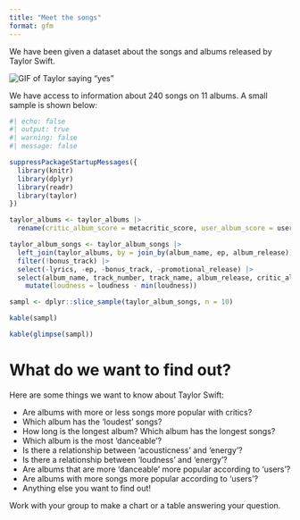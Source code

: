 ```yaml
---
title: "Meet the songs"
format: gfm
---
```


We have been given a dataset about the songs and albums released by Taylor Swift.

<img src="https://media.giphy.com/media/2tg4k9pXNcGi7kZ9Pz/giphy.gif"
alt="GIF of Taylor saying “yes”" />

We have access to information about 240 songs on 11 albums.  A small sample is shown below:

```r
#| echo: false
#| output: true
#| warning: false
#| message: false

suppressPackageStartupMessages({
  library(knitr)
  library(dplyr)
  library(readr)
  library(taylor)
})

taylor_albums <- taylor_albums |> 
  rename(critic_album_score = metacritic_score, user_album_score = user_score)

taylor_album_songs <- taylor_album_songs |> 
  left_join(taylor_albums, by = join_by(album_name, ep, album_release)) |> 
  filter(!bonus_track) |> 
  select(-lyrics, -ep, -bonus_track, -promotional_release) |> 
  select(album_name, track_number, track_name, album_release, critic_album_score, user_album_score, everything()) |> 
    mutate(loudness = loudness - min(loudness))

sampl <- dplyr::slice_sample(taylor_album_songs, n = 10)

kable(sampl)

kable(glimpse(sampl))

```

# What do we want to find out?

Here are some things we want to know about Taylor Swift:

- Are albums with more or less songs more popular with critics?
- Which album has the 'loudest' songs?
- How long is the longest album? Which album has the longest songs?
- Which album is the most 'danceable'?
- Is there a relationship between 'acousticness' and 'energy'?
- Is there a relationship between 'loudness' and 'energy'?
- Are albums that are more 'danceable' more popular according to 'users'?
- Are albums with more songs more popular according to 'users'?
- Anything else you want to find out!

Work with your group to make a chart or a table answering your question.
